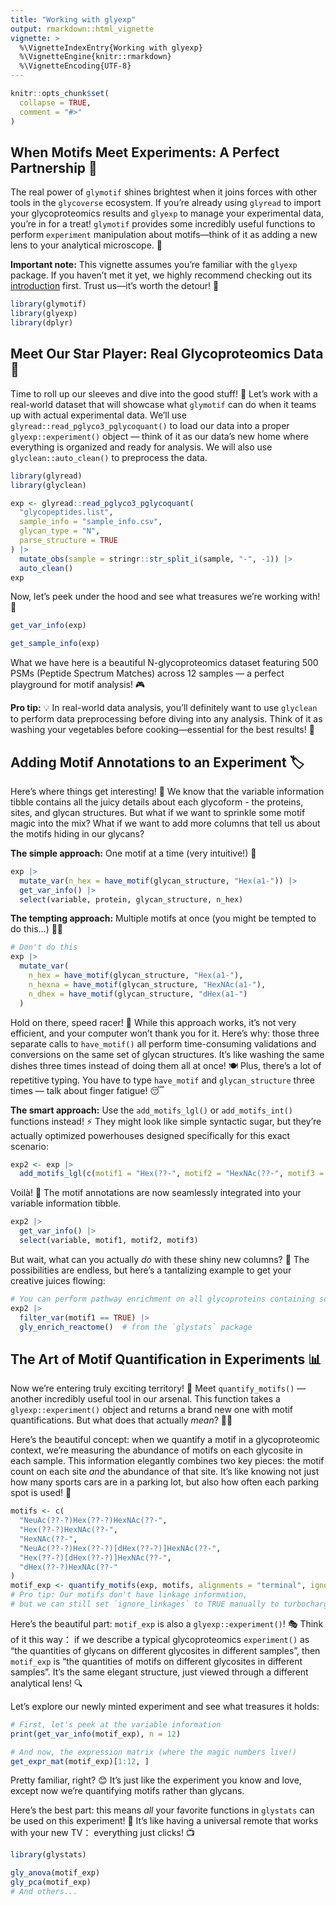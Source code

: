 ```yaml
---
title: "Working with glyexp"
output: rmarkdown::html_vignette
vignette: >
  %\VignetteIndexEntry{Working with glyexp}
  %\VignetteEngine{knitr::rmarkdown}
  %\VignetteEncoding{UTF-8}
---
```


```r
knitr::opts_chunk$set(
  collapse = TRUE,
  comment = "#>"
)
```

## When Motifs Meet Experiments: A Perfect Partnership 🤝

The real power of `glymotif` shines brightest when it joins forces with other tools in the `glycoverse` ecosystem.
If you're already using `glyread` to import your glycoproteomics results
and `glyexp` to manage your experimental data, you're in for a treat!
`glymotif` provides some incredibly useful functions to perform `experiment` manipulation 
about motifs—think of it as adding a new lens to your analytical microscope. 🔬

**Important note:** This vignette assumes you're familiar with the `glyexp` package.
If you haven't met it yet, we highly recommend checking out its
[introduction](https://glycoverse.github.io/glyexp/articles/glyexp.html) first.
Trust us—it's worth the detour! 🚀

```r
library(glymotif)
library(glyexp)
library(dplyr)
```

## Meet Our Star Player: Real Glycoproteomics Data 🌟

Time to roll up our sleeves and dive into the good stuff! 💪
Let's work with a real-world dataset that will showcase what `glymotif` can do when it teams up with actual experimental data.
We'll use `glyread::read_pglyco3_pglycoquant()` to load our data into a proper `glyexp::experiment()` object — 
think of it as our data's new home where everything is organized and ready for analysis.
We will also use `glyclean::auto_clean()` to preprocess the data.

```r
library(glyread)
library(glyclean)

exp <- glyread::read_pglyco3_pglycoquant(
  "glycopeptides.list",
  sample_info = "sample_info.csv",
  glycan_type = "N",
  parse_structure = TRUE
) |> 
  mutate_obs(sample = stringr::str_split_i(sample, "-", -1)) |>
  auto_clean()
exp
```

Now, let's peek under the hood and see what treasures we're working with! 👀

```r
get_var_info(exp)
```

```r
get_sample_info(exp)
```

What we have here is a beautiful N-glycoproteomics dataset featuring 500 PSMs (Peptide Spectrum Matches) 
across 12 samples — a perfect playground for motif analysis! 🎮

**Pro tip:** 💡 In real-world data analysis, you'll definitely want to use `glyclean` to perform
data preprocessing before diving into any analysis.
Think of it as washing your vegetables before cooking—essential for the best results! 🥕

## Adding Motif Annotations to an Experiment 🏷️

Here's where things get interesting! 🤔
We know that the variable information tibble contains all the juicy details about each glycoform - 
the proteins, sites, and glycan structures.
But what if we want to sprinkle some motif magic into the mix?
What if we want to add more columns that tell us about the motifs hiding in our glycans?

**The simple approach:** One motif at a time (very intuitive!) 🎯

```r
exp |> 
  mutate_var(n_hex = have_motif(glycan_structure, "Hex(a1-")) |>
  get_var_info() |>
  select(variable, protein, glycan_structure, n_hex)
```

**The tempting approach:** Multiple motifs at once (you might be tempted to do this...) 🤷‍♀️

```r
# Don't do this
exp |>
  mutate_var(
    n_hex = have_motif(glycan_structure, "Hex(a1-"),
    n_hexna = have_motif(glycan_structure, "HexNAc(a1-"),
    n_dhex = have_motif(glycan_structure, "dHex(a1-")
  )
```

Hold on there, speed racer! 🛑
While this approach works, it's not very efficient, and your computer won't thank you for it.
Here's why: those three separate calls to `have_motif()` all perform time-consuming validations and conversions
on the same set of glycan structures.
It's like washing the same dishes three times instead of doing them all at once! 🍽️
Plus, there's a lot of repetitive typing.
You have to type `have_motif` and `glycan_structure` three times — talk about finger fatigue! 😴

**The smart approach:** Use the `add_motifs_lgl()` or `add_motifs_int()` functions instead! ⚡
They might look like simple syntactic sugar, 
but they're actually optimized powerhouses designed specifically for this exact scenario:

```r
exp2 <- exp |> 
  add_motifs_lgl(c(motif1 = "Hex(??-", motif2 = "HexNAc(??-", motif3 = "dHex(??-"))
```

Voilà! 🎉 The motif annotations are now seamlessly integrated into your variable information tibble.

```r
exp2 |>
  get_var_info() |>
  select(variable, motif1, motif2, motif3)
```

But wait, what can you actually *do* with these shiny new columns? 🤔
The possibilities are endless, but here's a tantalizing example to get your creative juices flowing:

```r
# You can perform pathway enrichment on all glycoproteins containing some motif:
exp2 |>
  filter_var(motif1 == TRUE) |>
  gly_enrich_reactome()  # from the `glystats` package
```

## The Art of Motif Quantification in Experiments 📊

Now we're entering truly exciting territory! 🚀
Meet `quantify_motifs()` — another incredibly useful tool in our arsenal.
This function takes a `glyexp::experiment()` object and returns a brand new one with motif quantifications.
But what does that actually *mean*? 🤷‍♂️

Here's the beautiful concept: when we quantify a motif in a glycoproteomic context,
we're measuring the abundance of motifs on each glycosite in each sample.
This information elegantly combines two key pieces: the motif count on each site *and* the abundance of that site.
It's like knowing not just how many sports cars are in a parking lot, but also how often each parking spot is used! 🚗

```r
motifs <- c(
  "NeuAc(??-?)Hex(??-?)HexNAc(??-",
  "Hex(??-?)HexNAc(??-",
  "HexNAc(??-",
  "NeuAc(??-?)Hex(??-?)[dHex(??-?)]HexNAc(??-",
  "Hex(??-?)[dHex(??-?)]HexNAc(??-",
  "dHex(??-?)HexNAc(??-"
)
motif_exp <- quantify_motifs(exp, motifs, alignments = "terminal", ignore_linkages = TRUE)
# Pro tip: Our motifs don't have linkage information,
# but we can still set `ignore_linkages` to TRUE manually to turbocharge the calculation! ⚡
```

Here's the beautiful part: `motif_exp` is also a `glyexp::experiment()`! 🎭
Think of it this way： if we describe a typical glycoproteomics `experiment()` as
"the quantities of glycans on different glycosites in different samples",
then `motif_exp` is "the quantities of motifs on different glycosites in different samples".
It's the same elegant structure, just viewed through a different analytical lens! 🔍

Let's explore our newly minted experiment and see what treasures it holds:

```r
# First, let's peek at the variable information
print(get_var_info(motif_exp), n = 12)
```

```r
# And now, the expression matrix (where the magic numbers live!)
get_expr_mat(motif_exp)[1:12, ]
```

Pretty familiar, right? 😊
It's just like the experiment you know and love,
except now we're quantifying motifs rather than glycans.

Here's the best part: this means *all* your favorite functions in `glystats` can be used on this experiment! 🎉
It's like having a universal remote that works with your new TV： everything just clicks! 📺

```r
library(glystats)

gly_anova(motif_exp)
gly_pca(motif_exp)
# And others...
```